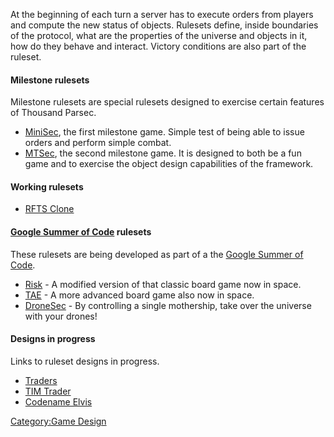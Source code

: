 At the beginning of each turn a server has to execute orders from players and compute the new status of objects. Rulesets define, inside boundaries of the protocol, what are the properties of the universe and objects in it, how do they behave and interact. Victory conditions are also part of the ruleset.

==== Milestone rulesets ====

Milestone rulesets are special rulesets designed to exercise certain features of Thousand Parsec.

* [http://www.thousandparsec.net/tp/dev/documents/minisec.php MiniSec], the first milestone game. Simple test of being able to issue orders and perform simple combat.
* [http://www.thousandparsec.net/tp/dev/documents/mtsec.php MTSec], the second milestone game. It is designed to both be a fun game and to exercise the object design capabilities of the framework.

==== Working rulesets ====

* [[TP RFTS|RFTS Clone]]

==== [[Google Summer of Code]] rulesets ====

These rulesets are being developed as part of a the [[Google Summer of Code]].
* [[Risk]] - A modified version of that classic board game now in space.
* [[TAE]] - A more advanced board game also now in space.
* [[DroneSec]] - By controlling a single mothership, take over the universe with your drones!

==== Designs in progress ====

Links to ruleset designs in progress.
* [[Traders]]
* [[TIM Trader]]
* [[Codename Elvis]]


<noinclude>
[[Category:Game Design]]
</noinclude>